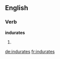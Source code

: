 ==English==

===Verb===
'''indurates'''

# {{third-person singular of|[[indurate]]}}

[[de:indurates]]
[[fr:indurates]]